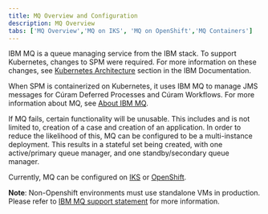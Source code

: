 ```yaml
---
title: MQ Overview and Configuration
description: MQ Overview
tabs: ['MQ Overview','MQ on IKS', 'MQ on OpenShift','MQ Containers']
---
```


IBM MQ is a queue managing service from the IBM stack. To support Kubernetes, changes to SPM were required. For more information on these changes, see
[Kubernetes Architecture](https://www.ibm.com/docs/en/spm/8.0.2?topic=kubernetes-architecture) section in
the IBM Documentation.

When SPM is containerized on Kubernetes, it uses IBM MQ to manage JMS messages for Cúram Deferred Processes and Cúram Workflows. For more information about MQ, see [About IBM MQ](https://www.ibm.com/docs/en/ibm-mq/9.1?topic=mq-about).

If MQ fails, certain functionality will be unusable. This includes and is not limited to, creation of a case and creation of an application. In order to reduce the likelihood
of this, MQ can be configured to be a multi-instance deployment. This results in a stateful set being created, with one active/primary queue manager, and one standby/secondary queue manager.

Currently, MQ can be configured on [IKS](/supporting-infrastructure/mq/mq-on-iks) or [OpenShift](/supporting-infrastructure/mq/mq-on-openshift).

<InlineNotification>

**Note**: Non-Openshift environments must use standalone VMs in production. Please refer to [IBM MQ support statement](https://www.ibm.com/docs/en/ibm-mq/9.2?topic=integration-planning-mq-in-containers) for more information.

</InlineNotification>
